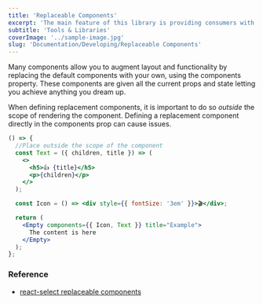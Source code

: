 ```yaml
---
title: 'Replaceable Components'
excerpt: 'The main feature of this library is providing consumers with the building blocks necessary to create their component.'
subtitle: 'Tools & Libraries'
coverImage: '../sample-image.jpg'
slug: 'Documentation/Developing/Replaceable Components'
---
```


Many components allow you to augment layout and functionality by replacing the default components with your own, using the components property. These components are given all the current props and state letting you achieve anything you dream up.

When defining replacement components, it is important to do so _outside_ the scope of rendering the component. Defining a replacement component directly in the components prop can cause issues.

```jsx live
() => {
  //Place outside the scope of the component
  const Text = ({ children, title }) => (
    <>
      <h5>👍 {title}</h5>
      <p>{children}</p>
    </>
  );

  const Icon = () => <div style={{ fontSize: '3em' }}>🎬</div>;

  return (
    <Empty components={{ Icon, Text }} title="Example">
      The content is here
    </Empty>
  );
};
```

### Reference

- [react-select replaceable components](https://react-select.com/components)
